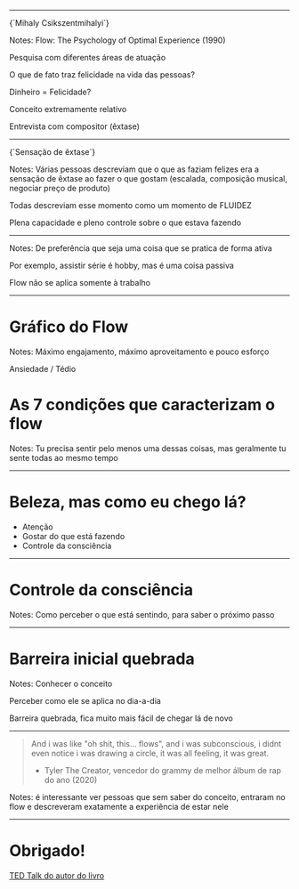 


<Title fontSize='92px' center={false} verticalCenter>
  {`Flow: a
  psicologia da
  experiência
  ótima`}
</Title>

---

<FullscreenMedia src={book} type='image'>
  {`Mihaly
  Csikszentmihalyi`}
</FullscreenMedia>

Notes: Flow: The Psychology of Optimal Experience (1990)

Pesquisa com diferentes áreas de atuação

O que de fato traz felicidade na vida das pessoas?

Dinheiro = Felicidade?

Conceito extremamente relativo

Entrevista com compositor (êxtase)

---

<FullscreenMedia inverted src={yesomg} type='video'>
  {`Sensação de
  êxtase`}
</FullscreenMedia>

Notes: Várias pessoas descreviam que o que as faziam felizes era a sensação de êxtase ao fazer o que gostam (escalada, composição musical, negociar preço de produto)

Todas descreviam esse momento como um momento de FLUIDEZ

Plena capacidade e pleno controle sobre o que estava fazendo

---

<Title>Escolha um hobby</Title>

<Hobbies />

Notes: De preferência que seja uma coisa que se pratica de forma ativa

Por exemplo, assistir série é hobby, mas é uma coisa passiva

Flow não se aplica somente à trabalho

---

# Gráfico do Flow

Notes: Máximo engajamento, máximo aproveitamento e pouco esforço

Ansiedade / Tédio

# As 7 condições que caracterizam o flow

Notes: Tu precisa sentir pelo menos uma dessas coisas, mas geralmente tu sente todas ao mesmo tempo

---

# Beleza, mas como eu chego lá?

- Atenção
- Gostar do que está fazendo
- Controle da consciência

---

# Controle da consciência

Notes: Como perceber o que está sentindo, para saber o próximo passo

---

# Barreira inicial quebrada

Notes: Conhecer o conceito

Perceber como ele se aplica no dia-a-dia

Barreira quebrada, fica muito mais fácil de chegar lá de novo

---

> And i was like "oh shit, this... flows", and i was subconscious, i didnt even notice i was drawing a circle, it was all feeling, it was great.
>
> - Tyler The Creator, vencedor do grammy de melhor álbum de rap do ano (2020)

Notes: é interessante ver pessoas que sem saber do conceito, entraram no flow e descreveram exatamente a experiência de estar nele

---

# Obrigado!

[TED Talk do autor do livro](https://www.youtube.com/watch?v=fXIeFJCqsPs)
